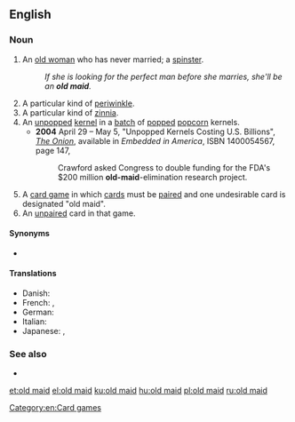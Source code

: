 {{also|Old Maid}}
==English==
{{wikipedia|lang=en}}

===Noun===
{{en-noun|head=[[old]] [[maid]]}}

# {{lb|en|pejorative}} An [[old woman]] who has never married; a [[spinster]].
#: ''If she is looking for the perfect man before she marries, she'll be an '''old maid'''.''
# A particular kind of [[periwinkle]].
# A particular kind of [[zinnia]].
# An [[unpopped]] [[kernel]] in a [[batch]] of [[pop]]ped [[popcorn]] kernels.
#* '''2004''' April 29 – May 5, "Unpopped Kernels Costing U.S. Billions", ''[[w:The Onion|The Onion]]'', available in ''Embedded in America'', ISBN 1400054567, page 147,
#*: Crawford asked Congress to double funding for the FDA's $200 million '''old-maid'''-elimination research project.
# A [[card game]] in which [[card]]s must be [[pair]]ed and one undesirable card is designated "old maid".
# An [[unpaired]] card in that game.

====Synonyms====
* {{sense|old unmarried woman}} {{l|en|spinster}}

====Translations====
{{trans-see|elderly unmarried woman|spinster}}
{{trans-top|card game}}
* Danish: {{t|da|Sorte Per}}
* French: {{t+|fr|pouilleux|m}}, {{t+|fr|vieux garçon|m}}
* German: {{t|de|Schwarzer Peter|m}}
* Italian: {{t+|it|asino|m}}
* Japanese: {{t|ja|婆抜き|sc=Jpan}}, {{t|ja|ババ抜き|tr=babanuki|sc=Jpan}}
{{trans-bottom}}

===See also===
* {{l|en|Old Maid}}

[[Category:en:Card games]]
[[et:old maid]]
[[el:old maid]]
[[ku:old maid]]
[[hu:old maid]]
[[pl:old maid]]
[[ru:old maid]]